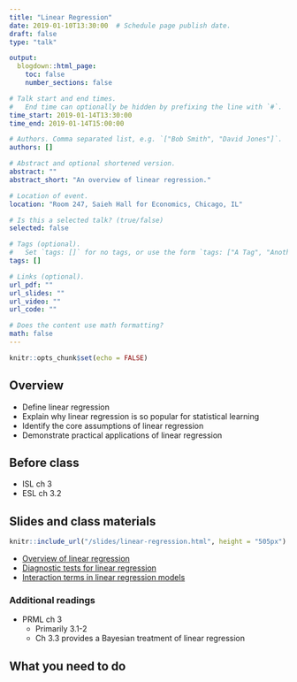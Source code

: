 ```yaml
---
title: "Linear Regression"
date: 2019-01-10T13:30:00  # Schedule page publish date.
draft: false
type: "talk"

output:
  blogdown::html_page:
    toc: false
    number_sections: false

# Talk start and end times.
#   End time can optionally be hidden by prefixing the line with `#`.
time_start: 2019-01-14T13:30:00
time_end: 2019-01-14T15:00:00

# Authors. Comma separated list, e.g. `["Bob Smith", "David Jones"]`.
authors: []

# Abstract and optional shortened version.
abstract: ""
abstract_short: "An overview of linear regression."

# Location of event.
location: "Room 247, Saieh Hall for Economics, Chicago, IL"

# Is this a selected talk? (true/false)
selected: false

# Tags (optional).
#   Set `tags: []` for no tags, or use the form `tags: ["A Tag", "Another Tag"]` for one or more tags.
tags: []

# Links (optional).
url_pdf: ""
url_slides: ""
url_video: ""
url_code: ""

# Does the content use math formatting?
math: false
---
```


```r
knitr::opts_chunk$set(echo = FALSE)
```

## Overview

* Define linear regression
* Explain why linear regression is so popular for statistical learning
* Identify the core assumptions of linear regression
* Demonstrate practical applications of linear regression

## Before class

* ISL ch 3
* ESL ch 3.2

## Slides and class materials

```r
knitr::include_url("/slides/linear-regression.html", height = "505px")
```

* [Overview of linear regression](/notes/linear-regression/)
* [Diagnostic tests for linear regression](/notes/ols-diagnostics/)
* [Interaction terms in linear regression models](/notes/interaction-terms/)

### Additional readings

* PRML ch 3
    * Primarily 3.1-2
    * Ch 3.3 provides a Bayesian treatment of linear regression

## What you need to do

